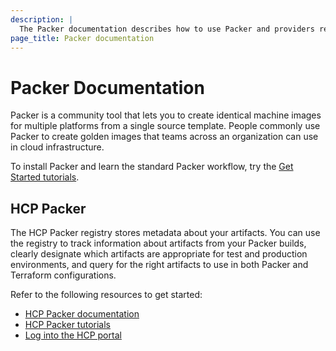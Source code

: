 ```yaml
---
description: |
  The Packer documentation describes how to use Packer and providers reference information for configuring Packer templates.
page_title: Packer documentation
---
```


# Packer Documentation

Packer is a community tool that lets you to create identical machine images for multiple platforms from a single source template. People commonly use Packer to create golden images that teams across an organization can use in cloud infrastructure.

To install Packer and learn the standard Packer workflow, try the [Get Started tutorials](/packer/tutorials).

## HCP Packer

The HCP Packer registry stores metadata about your artifacts. You can use the registry to track information about
artifacts from your Packer builds, clearly designate which artifacts are appropriate for test and production
environments, and query for the right artifacts to use in both Packer and Terraform configurations.

Refer to the following resources to get started: 

- [HCP Packer documentation](/hcp/docs/packer) 
- [HCP Packer tutorials](/packer/tutorials/hcp-get-started)
- [Log into the HCP portal](https://portal.cloud.hashicorp.com)